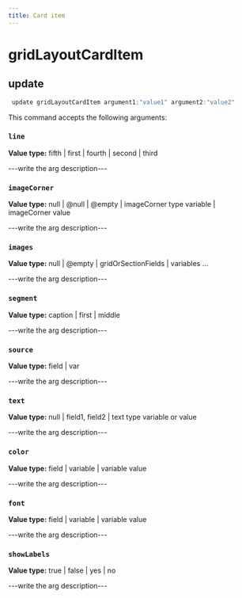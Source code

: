 ```yaml
---
title: Card item
---
```


# gridLayoutCardItem

## update

```js filename="Terminal" copy
 update gridLayoutCardItem argument1:"value1" argument2:"value2"
```

This command accepts the following arguments:

### `line`
**Value type:** fifth | first | fourth | second | third

---write the arg description---

### `imageCorner`
**Value type:** null | @null | @empty | imageCorner type variable | imageCorner value

---write the arg description---

### `images`
**Value type:** null | @empty | gridOrSectionFields | variables ...

---write the arg description---

### `segment`
**Value type:** caption | first | middle

---write the arg description---

### `source`
**Value type:** field | var

---write the arg description---

### `text`
**Value type:** null | field1, field2 | text type variable or value

---write the arg description---

### `color`
**Value type:** field | variable | variable value

---write the arg description---

### `font`
**Value type:** field | variable | variable value

---write the arg description---

### `showLabels`
**Value type:** true | false | yes | no

---write the arg description---


